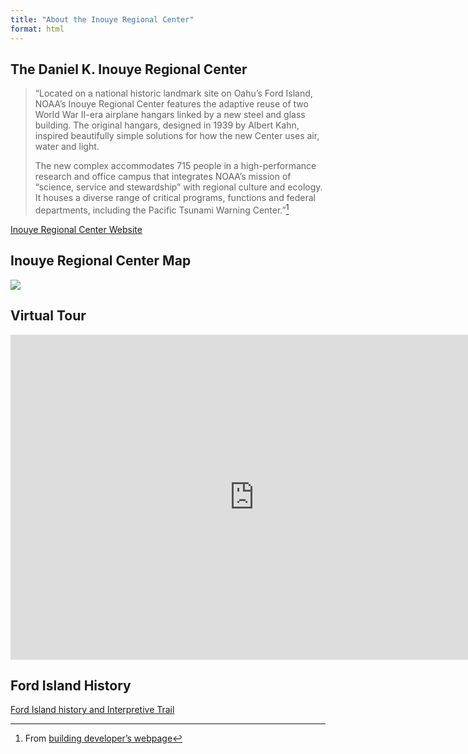 ```yaml
---
title: "About the Inouye Regional Center"
format: html
---
```


## The Daniel K. Inouye Regional Center

> "Located on a national historic landmark site on Oahu’s Ford Island, NOAA’s Inouye Regional Center features the adaptive reuse of two World War II-era airplane hangars linked by a new steel and glass building. The original hangars, designed in 1939 by Albert Kahn, inspired beautifully simple solutions for how the new Center uses air, water and light.
>
> The new complex accommodates 715 people in a high-performance research and office campus that integrates NOAA’s mission of “science, service and stewardship” with regional culture and ecology. It houses a diverse range of critical programs, functions and federal departments, including the Pacific Tsunami Warning Center."[^1]

[^1]: From [building developer's webpage](https://www.hok.com/projects/view/national-oceanic-and-atmospheric-administration-noaa-daniel-k-inouye-regional-center/)

[Inouye Regional Center Website](https://sites.google.com/noaa.gov/inouye-regional-center/home?pli=1){.external target="_blank"}

## Inouye Regional Center Map

![](images/IRC.jpg){fig-align="center"}

## Virtual Tour

<iframe src="https://www.youtube.com/embed/oINP4x5Ipy0" allowfullscreen frameborder=0 width="780" height="520"></iframe>


## Ford Island History

[Ford Island history and Interpretive Trail](https://historichawaii.org/2020/05/21/fordislandhistoricaltrail/){.external target="_blank"}
